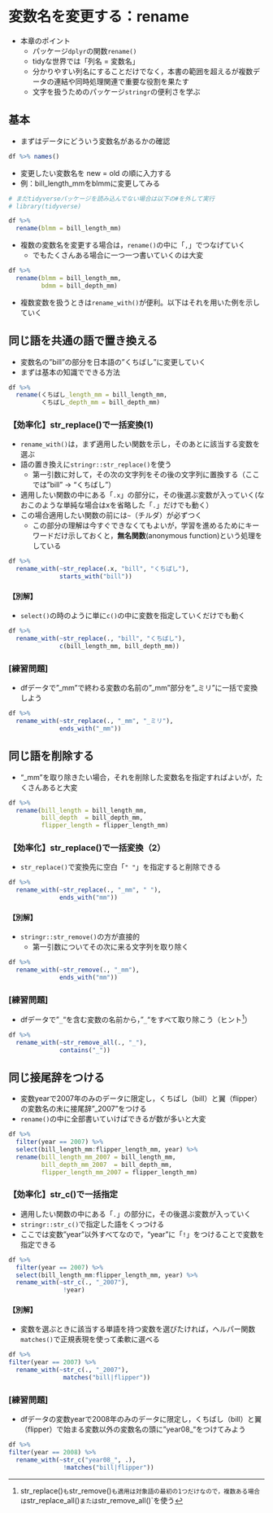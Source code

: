# 変数名を変更する：rename {#rename}

* 本章のポイント  
  + パッケージ`dplyr`の関数`rename()`  
  + tidyな世界では「列名 = 変数名」  
  + 分かりやすい列名にすることだけでなく，本書の範囲を超えるが複数データの連結や同時処理関連で重要な役割を果たす  
  + 文字を扱うためのパッケージ`stringr`の便利さを学ぶ
  
## 基本 {#rename-standard}

* まずはデータにどういう変数名があるかの確認

```r
df %>% names()
```

* 変更したい変数名を new = old の順に入力する
* 例：bill_length_mmをblmmに変更してみる


```r
# まだtidyverseパッケージを読み込んでない場合は以下の#を外して実行
# library(tidyverse)

df %>% 
  rename(blmm = bill_length_mm)
```

* 複数の変数名を変更する場合は，`rename()`の中に「`,`」でつなげていく
  + でもたくさんある場合に一つ一つ書いていくのは大変

```r
df %>% 
  rename(blmm = bill_length_mm,
         bdmm = bill_depth_mm)

```


* 複数変数を扱うときは`rename_with()`が便利。以下はそれを用いた例を示していく

## 同じ語を共通の語で置き換える{#rename-samew}

* 変数名の"bill"の部分を日本語の"くちばし"に変更していく
* まずは基本の知識でできる方法


```r

df %>% 
  rename(くちばし_length_mm = bill_length_mm,
         くちばし_depth_mm = bill_depth_mm)
```

### 【効率化】str_replace()で一括変換(1){#rename-strreplace1}

* `rename_with()`は，まず適用したい関数を示し，そのあとに該当する変数を選ぶ
* 語の置き換えに`stringr::str_replace()`を使う
  + 第一引数に対して，その次の文字列をその後の文字列に置換する（ここでは"bill" → "くちばし"）
* 適用したい関数の中にある「`.x`」の部分に，その後選ぶ変数が入っていく(なおこのような単純な場合はxを省略した「`.`」だけでも動く）
* この場合適用したい関数の前には`~`（チルダ）が必ずつく
  + この部分の理解は今すぐできなくてもよいが，学習を進めるためにキーワードだけ示しておくと，**無名関数**(anonymous function)という処理をしている

```r
df %>% 
  rename_with(~str_replace(.x, "bill", "くちばし"),
              starts_with("bill"))
```

#### 【別解】{#rename-strreplace1-other}

* `select()`の時のように単に`c()`の中に変数を指定していくだけでも動く

```r
df %>% 
  rename_with(~str_replace(., "bill", "くちばし"),
              c(bill_length_mm, bill_depth_mm))

```

### [練習問題]

* dfデータで"_mm"で終わる変数の名前の"_mm"部分を"_ミリ"に一括で変換しよう

```r
df %>% 
  rename_with(~str_replace(., "_mm", "_ミリ"),
              ends_with("_mm"))
```


## 同じ語を削除する{#rename-remove}

* "_mm"を取り除きたい場合，それを削除した変数名を指定すればよいが，たくさんあると大変

```r

df %>% 
  rename(bill_length = bill_length_mm,
         bill_depth  = bill_depth_mm,
         flipper_length = flipper_length_mm)
```

### 【効率化】str_replace()で一括変換（2）{#rename-strreplace2}

* `str_replace()`で変換先に空白「`" "`」を指定すると削除できる

```r
df %>% 
  rename_with(~str_replace(., "_mm", " "),
              ends_with("mm"))
```

#### 【別解】 

* `stringr::str_remove()`の方が直接的
  + 第一引数についてその次に来る文字列を取り除く

```r
df %>% 
  rename_with(~str_remove(., "_mm"),
              ends_with("mm"))
```

### [練習問題]

* dfデータで"`_`"を含む変数の名前から，"`_`"をすべて取り除こう（ヒント^[str_replace()`も`str_remove()`も適用は対象語の最初の1つだけなので，複数ある場合は`str_replace_all()`または`str_remove_all()`を使う]）


```r
df %>% 
  rename_with(~str_remove_all(., "_"),
              contains("_"))
```  

## 同じ接尾辞をつける{#rename-add}

* 変数yearで2007年のみのデータに限定し，くちばし（bill）と翼（flipper）の変数名の末に接尾辞"_2007"をつける
* `rename()`の中に全部書いていけばできるが数が多いと大変


```r

df %>% 
  filter(year == 2007) %>% 
  select(bill_length_mm:flipper_length_mm, year) %>% 
  rename(bill_length_mm_2007 = bill_length_mm,
         bill_depth_mm_2007  = bill_depth_mm,
         flipper_length_mm_2007 = flipper_length_mm)
```

### 【効率化】str_c()で一括指定{#rename-strc}

* 適用したい関数の中にある「`.`」の部分に，その後選ぶ変数が入っていく
* `stringr::str_c()`で指定した語をくっつける
* ここでは変数"year"以外すべてなので，"year"に「`!`」をつけることで変数を指定できる

```r
df %>% 
  filter(year == 2007) %>% 
  select(bill_length_mm:flipper_length_mm, year) %>% 
  rename_with(~str_c(., "_2007"),
               !year)
```

#### 【別解】{#rename-strc-other}

* 変数を選ぶときに該当する単語を持つ変数を選びたければ，ヘルパー関数`matches()`で正規表現を使って柔軟に選べる

```r
df %>% 
filter(year == 2007) %>% 
  rename_with(~str_c(., "_2007"),
               matches("bill|flipper"))
```


### [練習問題]

* dfデータの変数yearで2008年のみのデータに限定し，くちばし（bill）と翼（flipper）で始まる変数以外の変数名の頭に"year08_"をつけてみよう


```r
df %>% 
filter(year == 2008) %>% 
  rename_with(~str_c("year08_", .),
               !matches("bill|flipper"))
```

